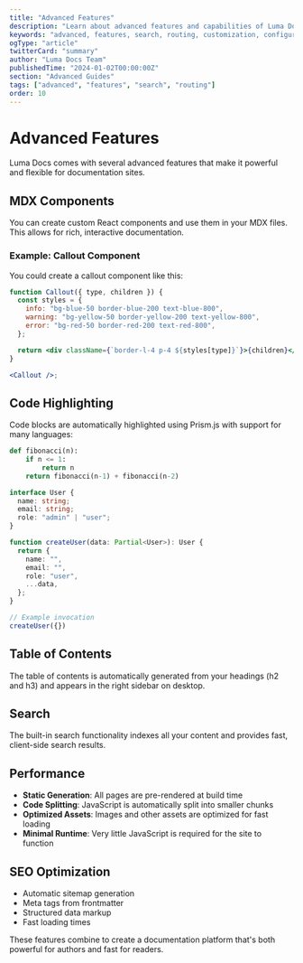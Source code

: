 ```yaml
---
title: "Advanced Features"
description: "Learn about advanced features and capabilities of Luma Docs including search, routing, and customization"
keywords: "advanced, features, search, routing, customization, configuration"
ogType: "article"
twitterCard: "summary"
author: "Luma Docs Team"
publishedTime: "2024-01-02T00:00:00Z"
section: "Advanced Guides"
tags: ["advanced", "features", "search", "routing"]
order: 10
---
```


# Advanced Features

Luma Docs comes with several advanced features that make it powerful and flexible for documentation sites.

## MDX Components

You can create custom React components and use them in your MDX files. This allows for rich, interactive documentation.

### Example: Callout Component

You could create a callout component like this:

```jsx
function Callout({ type, children }) {
  const styles = {
    info: "bg-blue-50 border-blue-200 text-blue-800",
    warning: "bg-yellow-50 border-yellow-200 text-yellow-800",
    error: "bg-red-50 border-red-200 text-red-800",
  };

  return <div className={`border-l-4 p-4 ${styles[type]}`}>{children}</div>;
}

<Callout />;
```

## Code Highlighting

Code blocks are automatically highlighted using Prism.js with support for many languages:

```python
def fibonacci(n):
    if n <= 1:
        return n
    return fibonacci(n-1) + fibonacci(n-2)
```

```typescript
interface User {
  name: string;
  email: string;
  role: "admin" | "user";
}

function createUser(data: Partial<User>): User {
  return {
    name: "",
    email: "",
    role: "user",
    ...data,
  };
}

// Example invocation
createUser({})
```

## Table of Contents

The table of contents is automatically generated from your headings (h2 and h3) and appears in the right sidebar on desktop.

## Search

The built-in search functionality indexes all your content and provides fast, client-side search results.

## Performance

- **Static Generation**: All pages are pre-rendered at build time
- **Code Splitting**: JavaScript is automatically split into smaller chunks
- **Optimized Assets**: Images and other assets are optimized for fast loading
- **Minimal Runtime**: Very little JavaScript is required for the site to function

## SEO Optimization

- Automatic sitemap generation
- Meta tags from frontmatter
- Structured data markup
- Fast loading times

These features combine to create a documentation platform that's both powerful for authors and fast for readers.


<NextLink href="/guides/customization/" label="(Back to Customization)" />
